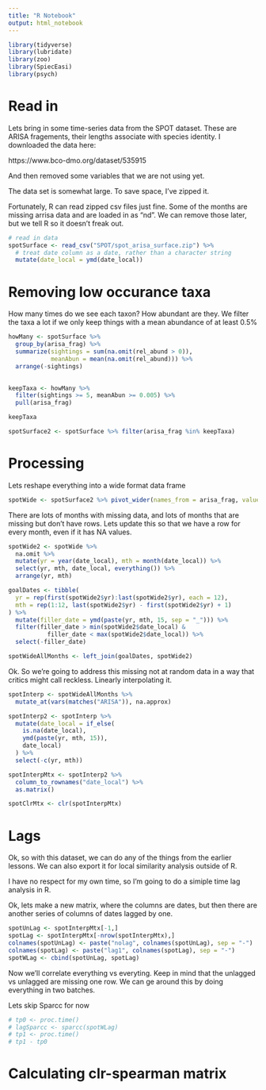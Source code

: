 ```yaml
---
title: "R Notebook"
output: html_notebook
---
```


```r
library(tidyverse)
library(lubridate)
library(zoo)
library(SpiecEasi)
library(psych)
```
# Read in

Lets bring in some time-series data from the SPOT dataset. These are ARISA fragements, their lengths associate with species identity. I downloaded the data here:

https://www.bco-dmo.org/dataset/535915

And then removed some variables that we are not using yet. 

The data set is somewhat large. To save space, I've zipped it.

Fortunately, R can read zipped csv files just fine.
Some of the months are missing arrisa data and are loaded in as "nd". We can remove those later, but we tell R so it doesn't freak out.

```r
# read in data
spotSurface <- read_csv("SPOT/spot_arisa_surface.zip") %>%
  # treat date column as a date, rather than a character string
  mutate(date_local = ymd(date_local))
```

# Removing low occurance taxa

How many times do we see each taxon?
How abundant are they. 
We filter the taxa a lot if we only keep things with a mean abundance of at least 0.5%
```r
howMany <- spotSurface %>%
  group_by(arisa_frag) %>%
  summarize(sightings = sum(na.omit(rel_abund > 0)),
            meanAbun = mean(na.omit(rel_abund))) %>%
  arrange(-sightings)
 

keepTaxa <- howMany %>% 
  filter(sightings >= 5, meanAbun >= 0.005) %>%
  pull(arisa_frag)

keepTaxa
```

```r
spotSurface2 <- spotSurface %>% filter(arisa_frag %in% keepTaxa)
```


# Processing

Lets reshape everything into a wide format data frame

```r
spotWide <- spotSurface2 %>% pivot_wider(names_from = arisa_frag, values_from = rel_abund)
```

There are lots of months with missing data, and lots of months that are missing but don't have rows. Lets update this so that we have a row for every month, even if it has NA values.

```r
spotWide2 <- spotWide %>%
  na.omit %>%
  mutate(yr = year(date_local), mth = month(date_local)) %>%
  select(yr, mth, date_local, everything()) %>%
  arrange(yr, mth) 
```

```r

goalDates <- tibble(
  yr = rep(first(spotWide2$yr):last(spotWide2$yr), each = 12),
  mth = rep(1:12, last(spotWide2$yr) - first(spotWide2$yr) + 1)
) %>%
  mutate(filler_date = ymd(paste(yr, mth, 15, sep = "_"))) %>%
  filter(filler_date > min(spotWide2$date_local) &
           filler_date < max(spotWide2$date_local)) %>%
  select(-filler_date)
```

```r
spotWideAllMonths <- left_join(goalDates, spotWide2)
```

Ok. So we're going to address this missing not at random data in a way that critics might call reckless. Linearly  interpolating it.
```r
spotInterp <- spotWideAllMonths %>%
  mutate_at(vars(matches("ARISA")), na.approx)
```

```r
spotInterp2 <- spotInterp %>%
  mutate(date_local = if_else(
    is.na(date_local),
    ymd(paste(yr, mth, 15)),
    date_local)
  ) %>%
  select(-c(yr, mth))
```

```r
spotInterpMtx <- spotInterp2 %>%
  column_to_rownames("date_local") %>%
  as.matrix()

spotClrMtx <- clr(spotInterpMtx)
```


# Lags
Ok, so with this dataset, we can do any of the things from the earlier lessons.
We can also export it for local similarity analysis outside of R.

I have no respect for my own time, so I'm going to do a simiple time lag analysis in R.

Ok, lets make a new matrix, where the columns are dates, but then there are another series of columns of dates lagged by one.

```r

spotUnLag <- spotInterpMtx[-1,]
spotLag <- spotInterpMtx[-nrow(spotInterpMtx),]
colnames(spotUnLag) <- paste("nolag", colnames(spotUnLag), sep = "-")
colnames(spotLag) <- paste("lag1", colnames(spotLag), sep = "-")
spotWLag <- cbind(spotUnLag, spotLag)
```

Now we'll correlate everything vs everyting. Keep in mind that the unlagged vs unlagged are missing one row. We can ge around this by doing everything in two batches.

Lets skip Sparcc for now
```r
# tp0 <- proc.time()
# lagSparcc <- sparcc(spotWLag)
# tp1 <- proc.time()
# tp1 - tp0
```

# Calculating clr-spearman matrix


